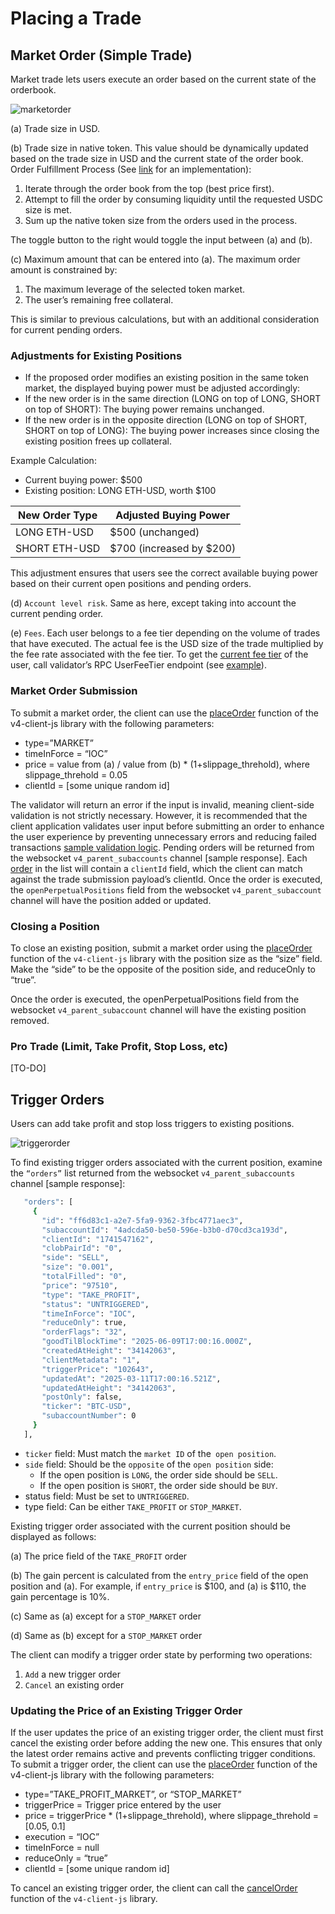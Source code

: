 # Placing a Trade

## Market Order (Simple Trade)

Market trade lets users execute an order based on the current state of the orderbook.


![marketorder](/marketorder.png)

(a) Trade size in USD.

(b) Trade size in native token.  This value should be dynamically updated based on the trade size in USD and the current state of the order book.
Order Fulfillment Process (See [link](https://github.com/dydxprotocol/v4-abacus/blob/f3802563c06422eb5a3de0b1e48719fb279fab71/src/commonMain/kotlin/exchange.dydx.abacus/calculator/V2/TradeInput/TradeInputMarketOrderCalculator.kt#L379) for an implementation):

1. Iterate through the order book from the top (best price first).
2. Attempt to fill the order by consuming liquidity until the requested USDC size is met.
3. Sum up the native token size from the orders used in the process.

The toggle button to the right would toggle the input between (a) and (b).

(c) Maximum amount that can be entered into (a).  The maximum order amount is constrained by:
1. The maximum leverage of the selected token market.
2. The user’s remaining free collateral.

This is similar to previous calculations, but with an additional consideration for current pending orders.

### Adjustments for Existing Positions
- If the proposed order modifies an existing position in the same token market, the displayed buying power must be adjusted accordingly:
- If the new order is in the same direction (LONG on top of LONG, SHORT on top of SHORT): The buying power remains unchanged.
- If the new order is in the opposite direction (LONG on top of SHORT, SHORT on top of LONG): The buying power increases since closing the existing position frees up collateral.

Example Calculation:
- Current buying power: $500
- Existing position: LONG ETH-USD, worth $100


| New Order Type                | Adjusted Buying Power    | 
| ----------------------------- | ------------------------ | 
| LONG ETH-USD                  | $500 (unchanged)         | 
| SHORT ETH-USD                 | $700 (increased by $200) | 


This adjustment ensures that users see the correct available buying power based on their current open positions and pending orders.

(d) `Account level risk`.  Same as here, except taking into account the current pending order.

(e) `Fees`.  Each user belongs to a fee tier depending on the volume of trades that have executed.  The actual fee is the USD size of the trade multiplied by the fee rate associated with the fee tier.  To get the [current fee tier](/node-client/public/get_user_fee_tier) of the user, call validator’s RPC UserFeeTier endpoint (see [example](https://github.com/dydxprotocol/v4-clients/blob/9e77056451944c15c4625854da96de5e023e429d/v4-client-js/src/clients/modules/get.ts#L99)).

### Market Order Submission

To submit a market order, the client can use the [placeOrder](/node-client/private#place-order) function of the  v4-client-js library with the following parameters:

- type=”MARKET”
- timeInForce = “IOC”
- price = value from (a) / value from (b) * (1+slippage_threhold), where slippage_threhold = 0.05
- clientId = [some unique random id]

The validator will return an error if the input is invalid, meaning client-side validation is not strictly necessary.  However, it is recommended that the client application validates user input before submitting an order to enhance the user experience by preventing unnecessary errors and reducing failed transactions [sample validation logic](https://github.com/dydxprotocol/v4-abacus/blob/f3802563c06422eb5a3de0b1e48719fb279fab71/src/commonMain/kotlin/exchange.dydx.abacus/validator/TradeInputValidator.kt#L26).
Pending orders will be returned from the websocket `v4_parent_subaccounts` channel  [sample response].  Each [order](/types/order) in the list will contain a `clientId` field, which the client can match against the trade submission payload’s clientId.  Once the order is executed, the `openPerpetualPositions` field from the websocket `v4_parent_subaccount` channel will have the position added or updated.

### Closing a Position

To close an existing position, submit a market order using the [placeOrder](/node-client/private#place-order) function of the `v4-client-js` library with the position size as the “size” field. Make the “side” to be the opposite of the position side, and reduceOnly to “true”.

Once the order is executed, the openPerpetualPositions field from the websocket `v4_parent_subaccount` channel will have the existing position removed.

### Pro Trade (Limit, Take Profit, Stop Loss, etc)

[TO-DO]

## Trigger Orders

Users can add take profit and stop loss triggers to existing positions.  


![triggerorder](/triggerorder.png)


To find existing trigger orders associated with the current position, examine the `“orders”` list returned from the websocket `v4_parent_subaccounts` channel  [sample response]:

```bash
   "orders": [
     {
       "id": "ff6d83c1-a2e7-5fa9-9362-3fbc4771aec3",
       "subaccountId": "4adcda50-be50-596e-b3b0-d70cd3ca193d",
       "clientId": "1741547162",
       "clobPairId": "0",
       "side": "SELL",
       "size": "0.001",
       "totalFilled": "0",
       "price": "97510",
       "type": "TAKE_PROFIT",
       "status": "UNTRIGGERED",
       "timeInForce": "IOC",
       "reduceOnly": true,
       "orderFlags": "32",
       "goodTilBlockTime": "2025-06-09T17:00:16.000Z",
       "createdAtHeight": "34142063",
       "clientMetadata": "1",
       "triggerPrice": "102643",
       "updatedAt": "2025-03-11T17:00:16.521Z",
       "updatedAtHeight": "34142063",
       "postOnly": false,
       "ticker": "BTC-USD",
       "subaccountNumber": 0
     }
   ],
```

- `ticker` field: Must match the `market ID` of the` open position`.
- `side` field: Should be the `opposite` of the `open position` side:
    - If the open position is `LONG`, the order side should be `SELL`.
    - If the open position is `SHORT`, the order side should be `BUY`.
- status field: Must be set to `UNTRIGGERED`.
- type field: Can be either `TAKE_PROFIT` or `STOP_MARKET`.


Existing trigger order associated with the current position should be displayed as follows:


(a) The price field of the `TAKE_PROFIT` order

(b) The gain percent is calculated from the `entry_price` field of the open position and (a).  For example, if `entry_price` is $100, and (a) is $110, the gain percentage is 10%. 

(c) Same as (a) except for a `STOP_MARKET` order

(d) Same as (b) except for a `STOP_MARKET` order

The client can modify a trigger order state by performing two operations:
1. `Add` a new trigger order
2. `Cancel` an existing order


### Updating the Price of an Existing Trigger Order
If the user updates the price of an existing trigger order, the client must first cancel the existing order before adding the new one.
This ensures that only the latest order remains active and prevents conflicting trigger conditions.
To submit a trigger order, the client can use the [placeOrder](/node-client/private#place-order) function of the v4-client-js library with the following parameters:

- type=”TAKE_PROFIT_MARKET”, or “STOP_MARKET”
- triggerPrice = Trigger price entered by the user
- price = triggerPrice * (1+slippage_threhold), where slippage_threhold = [0.05, 0.1]
- execution = “IOC”
- timeInForce = null
- reduceOnly = “true”
- clientId = [some unique random id]

To cancel an existing trigger order, the client can call the [cancelOrder](/node-client/private#cancel-order) function of the `v4-client-js` library.